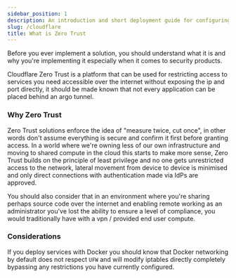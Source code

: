 ```yaml
---
sidebar_position: 1
description: An introduction and short deployment guide for configuring your environment with Cloudflare Zero Trust, a tunnel based solution that lets you expose services to the internet without port forwarding.
slug: /cloudflare
title: What is Zero Trust
---
```


Before you ever implement a solution, you should understand what it is and why you're implementing it especially when it comes to security products. 

Cloudflare Zero Trust is a platform that can be used for restricting access to services you need accessible over the internet without exposing the ip and port directly, it should be made known that not every application can be placed behind an argo tunnel.

### Why Zero Trust

Zero Trust solutions enforce the idea of "measure twice, cut once", in other words don't assume everything is secure and confirm it first before granting access. In a world where we're owning less of our own infrastructure and moving to shared compute in the cloud this starts to make more sense, Zero Trust builds on the principle of least privilege and no one gets unrestricted access to the network, lateral movement from device to device is minimised and only direct connections with authentication made via IdPs are approved.

You should also consider that in an environment where you're sharing perhaps source code over the internet and enabling remote working as an administrator you've lost the ability to ensure a level of compliance, you would traditionally have with a vpn / provided end user compute.

### Considerations

If you deploy services with Docker you should know that Docker networking by default does not respect `UFW` and will modify iptables directly completely bypassing any restrictions you have currently configured. 